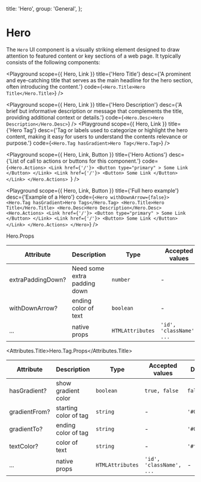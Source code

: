 
  title: 'Hero',
  group: 'General',
};

# Hero

The `Hero` UI component is a visually striking element designed to draw attention to featured content or key sections of a web page. It typically consists of the following components:

<Playground
  scope={{ Hero, Link }}
  title={'Hero Title'}
  desc={'A prominent and eye-catching title that serves as the main headline for the hero section, often introducing the content.'}
  code={`
    <Hero.Title>Hero Title</Hero.Title>
  `}
/>

<Playground
  scope={{ Hero, Link }}
  title={'Hero Description'}
  desc={'A brief but informative description or message that complements the title, providing additional context or details.'}
  code={`
    <Hero.Desc>Hero Description</Hero.Desc>
  `}
/>
<Playground
  scope={{ Hero, Link }}
  title={'Hero Tag'}
  desc={'Tag or labels used to categorize or highlight the hero content, making it easy for users to understand the contents relevance or purpose.'}
  code={`
    <Hero.Tag hasGradient>Hero Tag</Hero.Tag>
  `}
/>

<Playground
  scope={{ Hero, Link, Button }}
  title={'Hero Actions'}
  desc={'List of call to actions or buttons for this component.'}
  code={`<Hero.Actions>
      <Link href={'/'}>
        <Button type="primary" >
          Some Link
        </Button>
      </Link>
      <Link href={'/'}>
        <Button>
          Some Link
        </Button>
      </Link>
    </Hero.Actions>
  `}
/>

<Playground
  scope={{ Hero, Link, Button }}
  title={'Full hero example'}
  desc={'Example of a Hero'}
  code={`<Hero withDownArrow={false}>
  <Hero.Tag hasGradient>Hero Tags</Hero.Tag>
  <Hero.Title>Hero Title</Hero.Title>
  <Hero.Desc>Hero Description</Hero.Desc>
  <Hero.Actions>
    <Link href={'/'}>
      <Button type="primary" >
        Some Link
      </Button>
    </Link>
    <Link href={'/'}>
      <Button>
        Some Link
      </Button>
    </Link>
  </Hero.Actions>
</Hero>`}
/>

<Attributes edit="/pages/components/hero.mdx">
<Attributes.Title>Hero.Props</Attributes.Title>

| Attribute         | Description                  | Type             | Accepted values          | Default                                 |
| ----------------- | ---------------------------- | ---------------- | ------------------------ | --------------------------------------- |
| extraPaddingDown? | Need some extra padding down | `number`         | -                        | `oklch(59.59% 0.24 255.09156059071347)` |
| withDownArrow?    | ending color of text         | `boolean`        | -                        | `true`                                  |
| ...               | native props                 | `HTMLAttributes` | `'id', 'className', ...` | -                                       |

<Attributes.Title>Hero.Tag.Props</Attributes.Title>

| Attribute     | Description           | Type             | Accepted values          | Default     |
| ------------- | --------------------- | ---------------- | ------------------------ | ----------- |
| hasGradient?  | show gradient color   | `boolean`        | `true, false`            | `false`     |
| gradientFrom? | starting color of tag | `string`         | -                        | `'#007cf0'` |
| gradientTo?   | ending color of tag   | `string`         | -                        | `'#01dfd8'` |
| textColor?    | color of text         | `string`         | -                        | `'#ffffff'` |
| ...           | native props          | `HTMLAttributes` | `'id', 'className', ...` | -           |

</Attributes>
